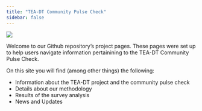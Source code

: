 ```yaml
---
title: "TEA-DT Community Pulse Check"
sidebar: false
---
```


![](images/hero.jpg){fig-alt="A hero image for the website. It is an abstract image of people on floating platforms, investigating information. The illustrator is Jonny lighthands."}

Welcome to our Github repository's project pages.
These pages were set up to help users navigate information pertainining to the TEA-DT Community Pulse Check.

On this site you will find (among other things) the following:

- Information about the TEA-DT project and the community pulse check
- Details about our methodology
- Results of the survey analysis
- News and Updates